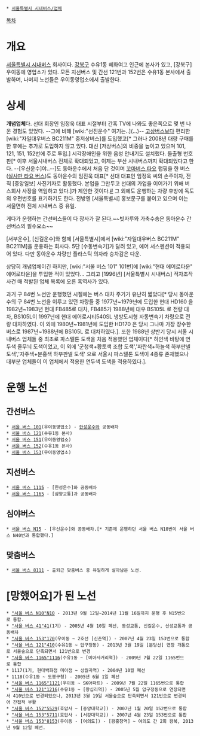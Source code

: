  * [[서울특별시 시내버스/업체]]

[[목차]]
= 개요 =
[[서울특별시 시내버스]] 회사이다. [[강북구]] 수유1동 혜화여고 인근에 본사가 있고, [강북구] 우이동에 영업소가 있다. 모든 지선버스 및 간선 121번과 152번은 수유1동 본사에서 출발하며, 나머지 노선들은 우이동영업소에서 출발한다.

= 상세 =
'''개념업체'''다. 선대 회장인 임정욱 대표 시절부터 간혹 TV에 나와도 좋은쪽으로 몇 번 나온 경험도 있었다. --그에 비해 [wiki:"선진운수" 여기는..](...)-- [[고상버스]]보다 편리한 [wiki:"자일대우버스 BC211M" 중저상버스]를 도입했고[* 그러나 2008년 대량 구매를 한 후에는 추가로 도입하지 않고 있다. 대신 [저상버스]의 비중을 높이고 있으며 101, 121, 151, 152번에 주로 투입.] 시각장애인을 위한 음성 안내기도 설치했다. 돌출형 번호판[* 이후 서울시내버스 전체로 확대되었고, 이제는 부산 시내버스까지 확대되었다고 한다. --[우신운수]야..--]도 동아운수에서 처음 단 것이며 [[꼬마버스 타요]] 랩핑을 한 버스([[실사판 타요 버스]])도 동아운수의 임진욱 대표[* 선대 대표인 임정욱 씨의 손주이자, 전직 [중앙일보] 사진기자로 활동했다. 본업을 그만두고 선대의 가업을 이어가기 위해 버스회사 사장을 역임하고 있다.]가 제안한 것이다.[http://www.ohmynews.com/NWS_Web/View/at_pg.aspx?CNTN_CD=A0001975204 #] 그 외에도 운행하는 차량 후방에 독도의 우편번호를 표기하기도 한다. 전방엔 [서울특별시] 홍보문구를 붙이고 있으며 이는 서울면허 전체 시내버스 중 유일.

게다가 운행하는 간선버스들이 다 장사가 잘 된다.~~빗자루와 가축수송은 동아운수 간선버스의 필수요소~~

[서부운수], [신길운수]와 함께 [서울특별시]에서 [wiki:"자일대우버스 BC211M" BC211M]을 운용하는 회사다. 5단 [수동변속기]가 달려 있고, 에어 서스펜션이 적용되어 있다. 다만 동아운수 차량만 플라스틱 의자라 승차감은 다운.

상당히 개념업체이긴 하지만, [wiki:"서울 버스 101" 101번]에 [wiki:"현대 에어로타운" 에어로타운]을 투입한 적이 있었다... 그리고 [1996년] [서울특별시 시내버스] 적자조작 사건 때 적발된 업체 목록에 오른 흑역사가 있다.

과거 구 84번 노선만 운행했던 시절에는 버스 대차 주기가 유난히 짧았다[* 당시 동아운수의 구 84번 노선을 이루고 있던 차량들 중 1977년~1979년에 도입한 현대 HD160 을 1982년~1983년 현대 FB485로 대차, FB485가 1988년에 대우 BS105L 로 전량 대차, BS105L이 1997년에 현대 에어로시티540SL 냉방도시형 자동변속기 차량으로 전량 대차하였다. 이 외에 1980년~1981년에 도입한 HD170 은 당시 그나마 가장 장수한 버스로 1987년~1988년에 BS105L 로 대차하였다.]. 또한 1988년 상반기 당시 서울 시내버스 업체들 중 최초로 파스텔톤 도색을 처음 적용했던 업체이다[* 하얀색 바탕에 연두색 줄무늬 도색이었고, 이 외에 '군청색+황토색 조합 도색','파란색+하늘색 하부판넬 도색','자주색+분홍색 하부판넬 도색' 으로 서울시 파스텔톤 도색이 4종류 존재했으나 대부분 업체들이 이 업체에서 적용한 연두색 도색을 적용하였다.]. 

= 운행 노선 =
== 간선버스 ==
 * [[서울 버스 101]](우이동영업소) - [[한성운수]]와 공동배차
 * [[서울 버스 121]](수유1동 본사)
 * [[서울 버스 151]](우이동영업소)
 * [[서울 버스 152]](수유1동 본사)
 * [[서울 버스 153]](우이동영업소)

== 지선버스 ==
 * [[서울 버스 1115]] - [한성운수]와 공동배차
 * [[서울 버스 1165]] - [삼양교통]과 공동배차

== 심야버스 ==
 * [[서울 버스 N15]] - [우신운수]와 공동배차.[* 기존에 운행하던 서울 버스 N10번이 서울 버스 N40번과 통합했다.]

== 맞춤버스 ==
 * [[서울 버스 8111]] - 출퇴근 맞춤버스 중 유일하게 살아남은 노선.

= [망했어요]가 된 노선 =
 * [["서울 버스 N10"N10]] - 2013년 9월 12일~2014년 11월 16일까지 운행 후 N15번으로 통합.
 * [["서울 버스 41"41]](1기) - 2005년 4월 10일 폐선, 동성교통, 신길운수, 신성교통과 공동배차
 * [["서울 버스 153"170]](우이동 ~ 2호선 [신촌역]) - 2007년 4월 23일 153번으로 통합
 * [["서울 버스 121"410]](수유1동 ~ 압구정동) - 2013년 3월 19일 [분당선] 연장 개통으로 서울숲으로 단축되면서 121번으로 변경
 * [["서울 버스 1165"1116]](수유1동 ~ [미아사거리역]) - 2009년 7월 22일 1165번으로 통합
 * 1117(1기, 현대백화점 미아점 ~ 상월곡역) - 2004년 10월 폐선
 * 1118(수유1동 ~ 도봉구청) - 2005년 6월 1일 폐선
 * [["서울 버스 1165"1121]](우이동 ~ SK아파트) - 2009년 7월 22일 1165번으로 통합
 * [["서울 버스 121"1216]](수유1동 ~ [왕십리역]) - 2005년 5월 압구정동으로 연장되면서 410번으로 변경되었으나, 2013년 3월 19일 서울숲으로 단축되면서 121번으로 변경되어 간접적 부활
 * [["서울 버스 152"5529]](호압사 ~ [중앙대학교]) - 2007년 1월 20일 152번으로 통합
 * [["서울 버스 153"5711]](호압사 - [서강대학교]) - 2007년 4월 23일 153번으로 통합
 * [["서울 버스 153"8153]](우이동 - [여의도]) - [광흥창역] ~ 여의도 간 2회 왕복, 2013년 9월 12일 폐선.
